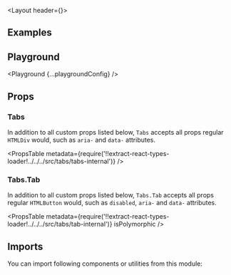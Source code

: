 


<Layout header={<PageHeader title='Tabs' underConstruction />}>

## Examples

<Example title="Basic Usage" path="tabs/basic-usage">
  <BasicUsage />
</Example>

<Example title="Disabled" path="tabs/disabled">
  <Disabled />
</Example>

<Example title="With Icons" path="tabs/with-icons">
  <WithIcons />
</Example>

<Example title="As Links" path="tabs/as-links">
  <AsLinks />
</Example>

<Example title="Auto Activate" path="tabs/auto-activate">
  <AutoActivate />
</Example>

<Example title="Inverted" path="tabs/inverted" darkPreview>
  <Inverted />
</Example>

## Playground

<Playground {...playgroundConfig} />

## Props

### Tabs

In addition to all custom props listed below, `Tabs` accepts all props regular `HTMLDiv` would, such as `aria-` and `data-` attributes.

<PropsTable
  metadata={require('!!extract-react-types-loader!../../../src/tabs/tabs-internal')}
/>

### Tabs.Tab

In addition to all custom props listed below, `Tabs.Tab` accepts all props regular `HTMLButton` would, such as `disabled`, `aria-` and `data-` attributes.

<PropsTable
  metadata={require('!!extract-react-types-loader!../../../src/tabs/tab-internal')}
  isPolymorphic
/>

## Imports

You can import following components or utilities from this module:

<Imports module={TabsExports} path="@datacamp/waffles/tabs" />

</Layout>
